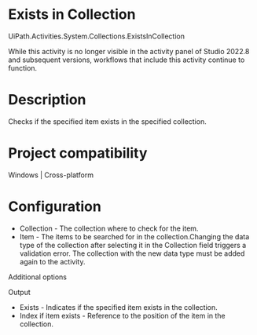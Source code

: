 ﻿# Exists in Collection

UiPath.Activities.System.Collections.ExistsInCollection

While this activity is no longer visible in the activity panel of Studio 2022.8 and subsequent versions, workflows that include this activity continue to function.

# Description

Checks if the specified item exists in the specified collection.

# Project compatibility

Windows | Cross-platform

# Configuration

* Collection - The collection where to check for the item.
* Item - The items to be searched for in the collection.Changing the data type of the collection after selecting it in the Collection field triggers a validation error. The collection with the new data type must be added again to the activity.

Additional options

Output

* Exists - Indicates if the specified item exists in the collection.
* Index if item exists - Reference to the position of the item in the collection.
